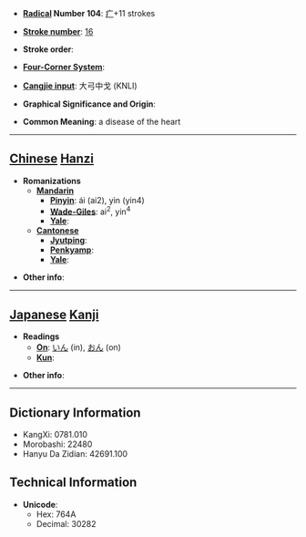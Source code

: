* '''[[Wiktionary:Chinese radical index| Radical]] Number 104''': [[Wiktionary:Chinese radical index 疒|疒]]+11 strokes

* '''[[Wiktionary:Chinese total strokes index|Stroke number]]''': [[Wiktionary:Chinese total strokes index 16|16]]

* '''Stroke order''': 

* '''[[Wiktionary:Chinese four corner index|Four-Corner System]]''': 

* '''[[Wiktionary:Chinese Cangjie index|Cangjie input]]''': 大弓中戈 (KNLI)

* '''Graphical Significance and Origin''': 

* '''Common Meaning''': a disease of the heart

----

== [[Chinese]] [[Hanzi]] ==

* '''Romanizations'''
** '''[[Mandarin]]'''
*** '''[[Pinyin]]''': ái (ai2), yìn (yin4)
*** '''[[Wade-Giles]]''': ai<sup>2</sup>, yin<sup>4</sup>
*** '''[[Yale]]''': 
** '''[[Cantonese]]'''
*** '''[[Jyutping]]''':
*** '''[[Penkyamp]]''': 
*** '''[[Yale]]''': 

* '''Other info''': 

----

== [[Japanese]] [[Kanji]] ==

* '''Readings'''
** '''[[On]]''': [[いん]] (in), [[おん]] (on)
** '''[[Kun]]''': 

* '''Other info''':  

----

== Dictionary Information ==

* KangXi: 0781.010
* Morobashi: 22480
* Hanyu Da Zidian: 42691.100

== Technical Information ==

* '''Unicode''':
** Hex: 764A
** Decimal: 30282